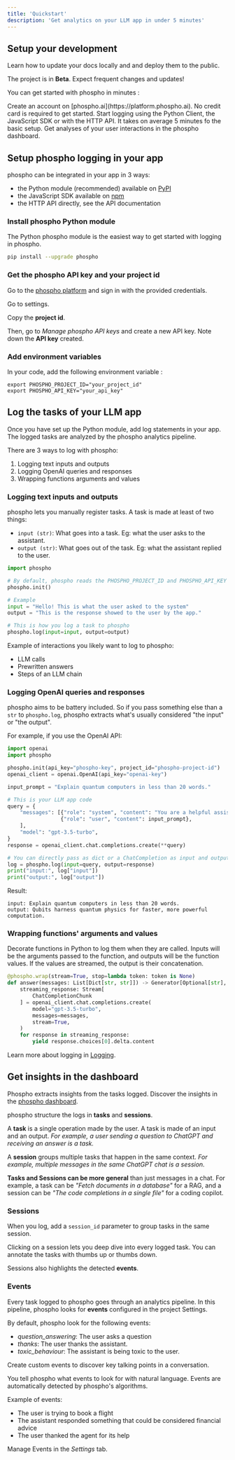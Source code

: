 ```yaml
---
title: 'Quickstart'
description: 'Get analytics on your LLM app in under 5 minutes'
---
```


## Setup your development

Learn how to update your docs locally and and deploy them to the public.

<Note>The project is in **Beta**. Expect frequent changes and updates!</Note>

You can get started with phospho in minutes :

<Steps>
  <Step title="Create an account">
    Create an account on [phospho.ai](https://platform.phospho.ai). No credit card is required to get started.
  </Step>
  <Step title="Integrate phospho">
    Start logging using the Python Client, the JavaScript SDK or with the HTTP API. It takes on average 5 minutes fo the basic setup.
  </Step>
  <Step title="Visualize your data">
    Get analyses of your user interactions in the phospho dashboard.
  </Step>
</Steps>

## Setup phospho logging in your app

phospho can be integrated in your app in 3 ways:
- the Python module (recommended) available on [PyPI](https://pypi.org/project/phospho/)
- the JavaScript SDK available on [npm](https://www.npmjs.com/package/phospho)
- the HTTP API directly, see the API documentation

### Install phospho Python module

The Python phospho module is the easiest way to get started with logging in phospho.

```bash
pip install --upgrade phospho
```

### Get the phospho API key and your project id

Go to the [phospho platform](https://platform.phospho.ai/) and sign in with the provided credentials.

Go to settings.

Copy the **project id**.

Then, go to _Manage phospho API keys_ and create a new API key. Note down the **API key** created.

### Add environment variables

In your code, add the following environment variable :

```
export PHOSPHO_PROJECT_ID="your_project_id"
export PHOSPHO_API_KEY="your_api_key"
```

## Log the tasks of your LLM app

Once you have set up the Python module, add log statements in your app. The logged tasks are analyzed by the phospho analytics pipeline.

There are 3 ways to log with phospho:

1. Logging text inputs and outputs
2. Logging OpenAI queries and responses
3. Wrapping functions arguments and values

### Logging text inputs and outputs

phospho lets you manually register tasks. A task is made at least of two things:

- `input (str)`: What goes into a task. Eg: what the user asks to the assistant.
- `output (str)`: What goes out of the task. Eg: what the assistant replied to the user.

```python
import phospho

# By default, phospho reads the PHOSPHO_PROJECT_ID and PHOSPHO_API_KEY from the environment variables
phospho.init()

# Example
input = "Hello! This is what the user asked to the system"
output = "This is the response showed to the user by the app."

# This is how you log a task to phospho
phospho.log(input=input, output=output)
```

Example of interactions you likely want to log to phospho:

- LLM calls
- Prewritten answers
- Steps of an LLM chain

### Logging OpenAI queries and responses

phospho aims to be battery included. So if you pass something else than a `str` to `phospho.log`, phospho extracts what's usually considered "the input" or "the output".

For example, if you use the OpenAI API:

```python
import openai
import phospho

phospho.init(api_key="phospho-key", project_id="phospho-project-id")
openai_client = openai.OpenAI(api_key="openai-key")

input_prompt = "Explain quantum computers in less than 20 words."

# This is your LLM app code
query = {
    "messages": [{"role": "system", "content": "You are a helpful assistant."},
                 {"role": "user", "content": input_prompt},
    ],
    "model": "gpt-3.5-turbo",
}
response = openai_client.chat.completions.create(**query)

# You can directly pass as dict or a ChatCompletion as input and output
log = phospho.log(input=query, output=response)
print("input:", log["input"])
print("output:", log["output"])
```

Result:

```text
input: Explain quantum computers in less than 20 words.
output: Qubits harness quantum physics for faster, more powerful computation.
```

### Wrapping functions' arguments and values

Decorate functions in Python to log them when they are called. Inputs will be the arguments passed to the function, and outputs will be the function values. If the values are streamed, the output is their concatenation.

```python
@phospho.wrap(stream=True, stop=lambda token: token is None)
def answer(messages: List[Dict[str, str]]) -> Generator[Optional[str], Any, None]:
    streaming_response: Stream[
        ChatCompletionChunk
    ] = openai_client.chat.completions.create(
        model="gpt-3.5-turbo",
        messages=messages,
        stream=True,
    )
    for response in streaming_response:
        yield response.choices[0].delta.content
```

Learn more about logging in [Logging](/logging).

## Get insights in the dashboard

Phospho extracts insights from the tasks logged. Discover the insights in the [phospho dashboard](https://phospho.ai/).

phospho structure the logs in **tasks** and **sessions**.

A **task** is a single operation made by the user. A task is made of an input and an output. _For example, a user sending a question to ChatGPT and receiving an answer is a task._

A **session** groups multiple tasks that happen in the same context. _For example, multiple messages in the same ChatGPT chat is a session._

**Tasks and Sessions can be more general** than just messages in a chat. For example, a task can be _"Fetch documents in a database"_ for a RAG, and a session can be _"The code completions in a single file"_ for a coding copilot.

### Sessions

When you log, add a `session_id` parameter to group tasks in the same session.

Clicking on a session lets you deep dive into every logged task. You can annotate the tasks with thumbs up or thumbs down.

Sessions also highlights the detected **events**.

### Events

Every task logged to phospho goes through an analytics pipeline. In this pipeline, phospho looks for **events** configured in the project Settings.

By default, phospho look for the following events:

- _question_answering_: The user asks a question
- _thanks_: The user thanks the assistant.
- _toxic_behaviour_: The assistant is being toxic to the user.

Create custom events to discover key talking points in a conversation.

You tell phospho what events to look for with natural language. Events are automatically detected by phospho's algorithms.

Example of events:

- The user is trying to book a flight
- The assistant responded something that could be considered financial advice
- The user thanked the agent for its help

Manage Events in the _Settings_ tab.